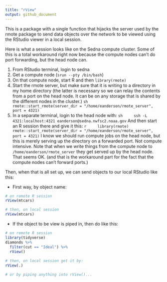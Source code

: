 ```yaml
---
title: "rView"
output: github_document
---
```


This is a package with a single function that hijacks the server used by the rmote package
to send data objects over the network to be viewed using the RStudio viewer in a local session.

Here is what a session looks like on the Sedna compute cluster. Some of this
is a total workaround right now because the compute nodes can't do port forwarding, but the
head node can.

1. From RStudio terminal, login to sedna
2. Get a compute node (`srun --pty /bin/bash`)
3. On that compute node, start R and then `library(rmote)`
4. Start the rmote server, but make sure that it is writing to a directory
in my home directory (the latter is necessary so we can relay the contents from
a port on the head node.  It can be on any storage that is shared by the different
nodes in the cluster.)
    ```sh
    rmote::start_rmote(server_dir = "/home/eanderson/rmote_server", port = 4321)
    ```
5. In a separate terminal, login to the head node with:
    ```sh
    ssh -L 4321:localhost:4321 eanderson@sedna.nwfsc2.noaa.gov
    ```
    And then start an R session there and give it this:
    ```r
    library(rmote)
    rmote::start_rmote(server_dir = "/home/eanderson/rmote_server", port = 4321)
    ```
    I know we should run compute jobs on the head node, but this is merely serving up
    the directory on a forwarded port.  Not compute intensive.  Note that when we write things
    from the compute node to `/home/eanderson/rmote_server` they get served up by the
    head node.  That seems OK. (and that is the workaround part for the fact that the compute
    nodes can't forward ports.)
    
    
Then, when that is all set up, we can send objects to our local RStudio like this:

* First way, by object name:
```r
# on remote R session
rView(mtcars)

# then, on local session
rView(mtcars)

```

* If the object to be view is piped in, then do like this:
```r
# on remote R session
library(tidyverse)
diamonds %>%
  filter(cut == "Ideal") %>%
  rView()
  
# then, on local session get it by:
rView(.)

# or by piping anything into rView()...
```
